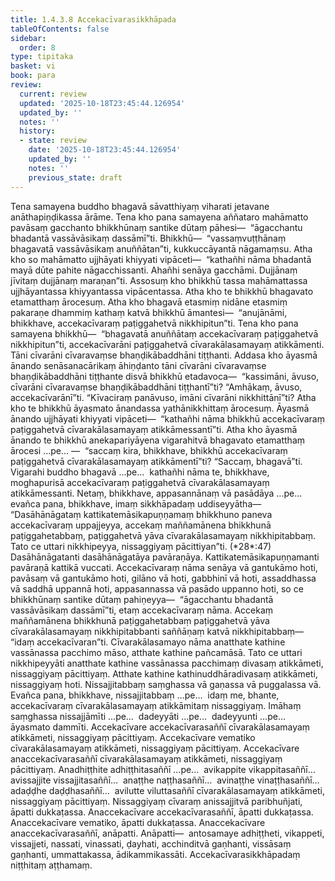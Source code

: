 ```yaml
---
title: 1.4.3.8 Accekacīvarasikkhāpada
tableOfContents: false
sidebar:
  order: 8
type: tipitaka
basket: vi
book: para
review:
  current: review
  updated: '2025-10-18T23:45:44.126954'
  updated_by: ''
  notes: ''
  history:
  - state: review
    date: '2025-10-18T23:45:44.126954'
    updated_by: ''
    notes: ''
    previous_state: draft
---
```



<DynamicBreadcrumb />


<ReviewStatus review={frontmatter.review} showDetails={true} />

<HypothesisAnnotation frontmatter={frontmatter} />

<Division number="646" book="para" e="ch" v="1" p="374">

<Paragraph number="2385" book="para">
Tena samayena buddho bhagavā sāvatthiyaṃ viharati jetavane anāthapiṇḍikassa ārāme. Tena kho pana samayena aññataro mahāmatto pavāsaṃ gacchanto bhikkhūnaṃ santike dūtaṃ pāhesi—  “āgacchantu bhadantā vassāvāsikaṃ dassāmī”ti. Bhikkhū—  “vassaṃvuṭṭhānaṃ bhagavatā vassāvāsikaṃ anuññātan”ti, kukkuccāyantā nāgamaṃsu. Atha kho so mahāmatto ujjhāyati khiyyati vipāceti—  “kathañhi nāma bhadantā mayā dūte pahite nāgacchissanti. Ahañhi senāya gacchāmi. Dujjānaṃ jīvitaṃ dujjānaṃ maraṇan”ti.
</Paragraph>

<Paragraph number="2386" book="para">
Assosuṃ kho bhikkhū tassa mahāmattassa ujjhāyantassa khiyyantassa vipācentassa. Atha kho te bhikkhū bhagavato etamatthaṃ ārocesuṃ. Atha kho bhagavā etasmiṃ nidāne etasmiṃ pakaraṇe dhammiṃ kathaṃ katvā bhikkhū āmantesi—  “anujānāmi, bhikkhave, accekacīvaraṃ paṭiggahetvā nikkhipitun”ti.
</Paragraph>

</Division>
<Division number="647" book="para" e="ch" v="1" p="374">

<Paragraph number="2387" book="para">
Tena kho pana samayena bhikkhū—  “bhagavatā anuññātaṃ accekacīvaraṃ paṭiggahetvā nikkhipitun”ti, accekacīvarāni paṭiggahetvā cīvarakālasamayaṃ atikkāmenti. Tāni cīvarāni cīvaravaṃse bhaṇḍikābaddhāni tiṭṭhanti. Addasa kho āyasmā ānando senāsanacārikaṃ āhiṇḍanto tāni cīvarāni cīvaravaṃse bhaṇḍikābaddhāni tiṭṭhante disvā bhikkhū etadavoca—  “kassimāni, āvuso, cīvarāni cīvaravaṃse bhaṇḍikābaddhāni tiṭṭhantī”ti? “Amhākaṃ, āvuso, accekacīvarānī”ti. “Kīvaciraṃ panāvuso, imāni cīvarāni nikkhittānī”ti? Atha kho te bhikkhū āyasmato ānandassa yathānikkhittaṃ ārocesuṃ. Āyasmā ānando ujjhāyati khiyyati vipāceti—  “kathañhi nāma bhikkhū accekacīvaraṃ paṭiggahetvā cīvarakālasamayaṃ atikkāmessantī”ti.
</Paragraph>

<Paragraph number="2388" book="para">
Atha kho āyasmā ānando te bhikkhū anekapariyāyena vigarahitvā bhagavato etamatthaṃ ārocesi …pe… —  “saccaṃ kira, bhikkhave, bhikkhū accekacīvaraṃ paṭiggahetvā cīvarakālasamayaṃ atikkāmentī”ti? “Saccaṃ, bhagavā”ti. Vigarahi buddho bhagavā …pe…  kathañhi nāma te, bhikkhave, moghapurisā accekacīvaraṃ paṭiggahetvā cīvarakālasamayaṃ atikkāmessanti. Netaṃ, bhikkhave, appasannānaṃ vā pasādāya …pe…  evañca pana, bhikkhave, imaṃ sikkhāpadaṃ uddiseyyātha—
</Paragraph>

</Division>
<Division number="648" book="para" e="ch" v="1" p="375">

<Paragraph number="2389" book="para">
<Emphasis>“Dasāhānāgataṃ kattikatemāsikapuṇṇamaṃ bhikkhuno paneva accekacīvaraṃ uppajjeyya, accekaṃ maññamānena bhikkhunā paṭiggahetabbaṃ, paṭiggahetvā yāva cīvarakālasamayaṃ nikkhipitabbaṃ. Tato ce uttari nikkhipeyya, nissaggiyaṃ pācittiyan”</Emphasis>ti. (*28*:<Emphasis>47</Emphasis>)
</Paragraph>

</Division>
<Division number="649" book="para" e="ch" v="1" p="375">

<Paragraph number="2390" book="para">
<Emphasis>Dasāhānāgatan</Emphasis>ti dasāhānāgatāya pavāraṇāya.
</Paragraph>

<Paragraph number="2391" book="para">
<Emphasis>Kattikatemāsikapuṇṇaman</Emphasis>ti pavāraṇā kattikā vuccati.
</Paragraph>

<Paragraph number="2392" book="para">
<Emphasis>Accekacīvaraṃ</Emphasis> nāma senāya vā gantukāmo hoti, pavāsaṃ vā gantukāmo hoti, gilāno vā hoti, gabbhinī vā hoti, assaddhassa vā saddhā uppannā hoti, appasannassa vā pasādo uppanno hoti, so ce bhikkhūnaṃ santike dūtaṃ pahiṇeyya—  “āgacchantu bhadantā vassāvāsikaṃ dassāmī”ti, etaṃ accekacīvaraṃ nāma.
</Paragraph>

<Paragraph number="2393" book="para">
<Emphasis>Accekaṃ maññamānena bhikkhunā paṭiggahetabbaṃ paṭiggahetvā yāva cīvarakālasamayaṃ nikkhipitabban</Emphasis>ti saññāṇaṃ katvā nikkhipitabbaṃ—  “idaṃ accekacīvaran”ti.
</Paragraph>

<Paragraph number="2394" book="para">
<Emphasis>Cīvarakālasamayo</Emphasis> nāma anatthate kathine vassānassa pacchimo māso, atthate kathine pañcamāsā.
</Paragraph>

<Paragraph number="2395" book="para">
<Emphasis>Tato ce uttari nikkhipeyyā</Emphasis>ti anatthate kathine vassānassa pacchimaṃ divasaṃ atikkāmeti, nissaggiyaṃ pācittiyaṃ. Atthate kathine kathinuddhāradivasaṃ atikkāmeti, nissaggiyaṃ hoti. Nissajjitabbaṃ saṃghassa vā gaṇassa vā puggalassa vā. Evañca pana, bhikkhave, nissajjitabbaṃ …pe…  idaṃ me, bhante, accekacīvaraṃ cīvarakālasamayaṃ atikkāmitaṃ nissaggiyaṃ. Imāhaṃ saṃghassa nissajjāmīti …pe…  dadeyyāti …pe…  dadeyyunti …pe…  āyasmato dammīti.
</Paragraph>

</Division>
<Division number="650" book="para" e="ch" v="1" p="376">

<Paragraph number="2396" book="para">
Accekacīvare accekacīvarasaññī cīvarakālasamayaṃ atikkāmeti, nissaggiyaṃ pācittiyaṃ. Accekacīvare vematiko cīvarakālasamayaṃ atikkāmeti, nissaggiyaṃ pācittiyaṃ. Accekacīvare anaccekacīvarasaññī cīvarakālasamayaṃ atikkāmeti, nissaggiyaṃ pācittiyaṃ. Anadhiṭṭhite adhiṭṭhitasaññī …pe…  avikappite vikappitasaññī…  avissajjite vissajjitasaññī…  anaṭṭhe naṭṭhasaññī…  avinaṭṭhe vinaṭṭhasaññī…  adaḍḍhe daḍḍhasaññī…  avilutte viluttasaññī cīvarakālasamayaṃ atikkāmeti, nissaggiyaṃ pācittiyaṃ.
</Paragraph>

<Paragraph number="2397" book="para">
Nissaggiyaṃ cīvaraṃ anissajjitvā paribhuñjati, āpatti dukkaṭassa. Anaccekacīvare accekacīvarasaññī, āpatti dukkaṭassa. Anaccekacīvare vematiko, āpatti dukkaṭassa. Anaccekacīvare anaccekacīvarasaññī, anāpatti.
</Paragraph>

</Division>
<Division number="651" book="para" e="ch" v="1" p="376">

<Paragraph number="2398" book="para">
Anāpatti—  antosamaye adhiṭṭheti, vikappeti, vissajjeti, nassati, vinassati, ḍayhati, acchinditvā gaṇhanti, vissāsaṃ gaṇhanti, ummattakassa, ādikammikassāti.

</Paragraph>
</Division>

<Paragraph number="2399" type="center" book="para">
Accekacīvarasikkhāpadaṃ niṭṭhitaṃ aṭṭhamaṃ.
</Paragraph>